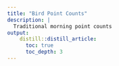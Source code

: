 ```yaml
---
title: "Bird Point Counts"
description: |
  Traditional morning point counts
output:
    distill::distill_article:
      toc: true
      toc_depth: 3
---
```

